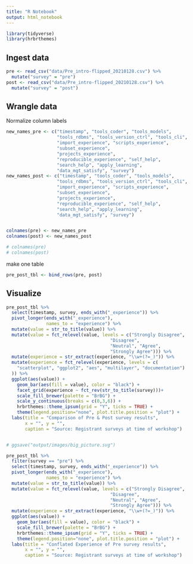 ```yaml
---
title: "R Notebook"
output: html_notebook
---
```


```r
library(tidyverse)
library(hrbrthemes)
```

## Ingest data

```r
pre <- read_csv("data/Pre_intro-flipped_20210128.csv") %>%
  mutate("survey" = "pre")
post <- read_csv("data/Pre_intro-flipped_20210128.csv") %>% 
  mutate("survey" = "post")
```

## Wrangle data

Normalize column labels

```r
new_names_pre <- c("timestamp", "tools_coder", "tools_models", 
                   "tools_rdbms", "tools_version_ctrl", "tools_cli", 
                   "import_experience", "scripts_experience", 
                   "subset_experience",
                   "projects_experience", 
                   "reproducible_experience", "self_help",
                   "search_help", "apply_learning",
                   "data_mgt_satisfy", "survey")
new_names_post <- c("timestamp", "tools_coder", "tools_models", 
                   "tools_rdbms", "tools_version_ctrl", "tools_cli", 
                   "import_experience", "scripts_experience", 
                   "subset_experience",
                   "projects_experience", 
                   "reproducible_experience", "self_help",
                   "search_help", "apply_learning",
                   "data_mgt_satisfy", "survey")


colnames(pre) <- new_names_pre
colnames(post) <- new_names_post

# colnames(pre)
# colnames(post)
```

make one table

```r
pre_post_tbl <- bind_rows(pre, post)
```

## Visualize

```r
pre_post_tbl %>% 
  select(timestamp, survey, ends_with("_experience")) %>% 
  pivot_longer(ends_with("_experience"),
               names_to = "experience") %>% 
  mutate(value = str_to_title(value)) %>% 
  mutate(value = fct_relevel(value, levels = c("Strongly Disagree",
                                       "Disagree",
                                       "Neutral", "Agree", 
                                       "Strongly Agree"))) %>% 
  mutate(experience = str_extract(experience, "\\w+(?=_)")) %>% 
  mutate(experience = fct_relevel(experience, levels = c(
    "scatterplot", "ggplot2", "aes", "multilayer", "documentation")
  )) %>% 
  ggplot(aes(value)) +
    geom_bar(aes(fill = value), color = "black") +
    facet_grid(experience ~ fct_rev(str_to_title(survey)))+ 
    scale_fill_brewer(palette = "BrBG") + 
    scale_y_continuous(breaks = c(0,3,6)) +
    hrbrthemes::theme_ipsum(grid = "Y", ticks = TRUE) +
    theme(legend.position="none", plot.title.position = "plot") +
  labs(title = "Comparison of Pre & Post survey results",
       x = "", y = "",
       caption = "Source: Registrant surveys at time of workshop")


# ggsave("output/images/big_picture.svg")
```


```r
pre_post_tbl %>% 
  filter(survey == "pre") %>% 
  select(timestamp, survey, ends_with("_experience")) %>% 
  pivot_longer(ends_with("_experience"),
               names_to = "experience") %>% 
  mutate(value = str_to_title(value)) %>% 
  mutate(value = fct_relevel(value, levels = c("Strongly Disagree",
                                       "Disagree",
                                       "Neutral", "Agree", 
                                       "Strongly Agree"))) %>% 
  mutate(experience = str_extract(experience, "\\w+(?=_)")) %>% 
  ggplot(aes(value)) +
    geom_bar(aes(fill = value), color = "black") +
    scale_fill_brewer(palette = "BrBG") + 
    hrbrthemes::theme_ipsum(grid = "Y", ticks = TRUE) +
    theme(legend.position="none", plot.title.position = "plot") +
  labs(title = "Conflated Experience of Pre survey results",
       x = "", y = "",
       caption = "Source: Registrant surveys at time of workshop")
```


